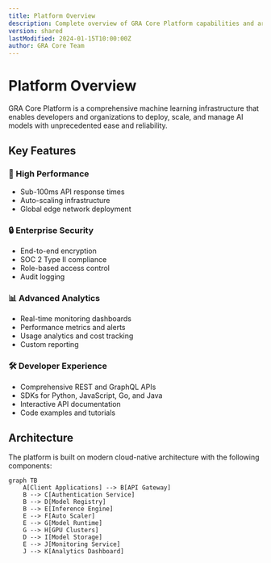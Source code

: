 ```yaml
---
title: Platform Overview
description: Complete overview of GRA Core Platform capabilities and architecture
version: shared
lastModified: 2024-01-15T10:00:00Z
author: GRA Core Team
---
```


# Platform Overview

GRA Core Platform is a comprehensive machine learning infrastructure that enables developers and organizations to deploy, scale, and manage AI models with unprecedented ease and reliability.

## Key Features

### 🚀 High Performance
- Sub-100ms API response times
- Auto-scaling infrastructure
- Global edge network deployment

### 🔒 Enterprise Security
- End-to-end encryption
- SOC 2 Type II compliance
- Role-based access control
- Audit logging

### 📊 Advanced Analytics
- Real-time monitoring dashboards
- Performance metrics and alerts
- Usage analytics and cost tracking
- Custom reporting

### 🛠️ Developer Experience
- Comprehensive REST and GraphQL APIs
- SDKs for Python, JavaScript, Go, and Java
- Interactive API documentation
- Code examples and tutorials

## Architecture

The platform is built on modern cloud-native architecture with the following components:

```mermaid
graph TB
    A[Client Applications] --> B[API Gateway]
    B --> C[Authentication Service]
    B --> D[Model Registry]
    B --> E[Inference Engine]
    E --> F[Auto Scaler]
    E --> G[Model Runtime]
    G --> H[GPU Clusters]
    D --> I[Model Storage]
    E --> J[Monitoring Service]
    J --> K[Analytics Dashboard]
